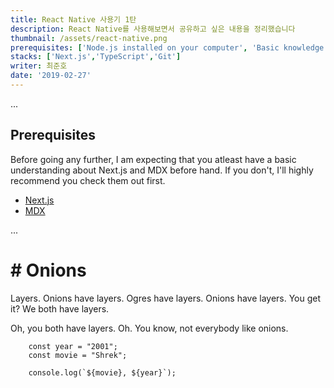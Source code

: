 ```yaml
---
title: React Native 사용기 1탄
description: React Native를 사용해보면서 공유하고 싶은 내용을 정리했습니다
thumbnail: /assets/react-native.png
prerequisites: ['Node.js installed on your computer', 'Basic knowledge working with Next.js and TypeScript']
stacks: ['Next.js','TypeScript','Git']
writer: 최준호
date: '2019-02-27'
---
```



<Prerequisites/>
<Stacks/>


...

## Prerequisites

Before going any further, I am expecting that you atleast have a basic understanding about Next.js and MDX before hand.
If you don't, I'll highly recommend you check them out first.

- [Next.js](https://nextjs.org)
- [MDX](https://mdxjs.com)

...


# # Onions

Layers. Onions have layers. Ogres have layers. Onions have layers. You get it? We both have layers.

Oh, you both have layers. Oh. You know, not everybody like onions.

```tsx
    const year = "2001";
    const movie = "Shrek";

    console.log(`${movie}, ${year}`);
```
